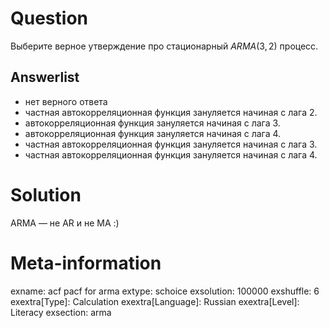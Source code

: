 Question
========

Выберите верное утверждение про стационарный $ARMA(3, 2)$ процесс. 



Answerlist
----------
* нет верного ответа 
* частная автокорреляционная функция зануляется начиная с лага 2. 
* автокорреляционная функция зануляется начиная с лага 3. 
* автокорреляционная функция зануляется начиная с лага 4. 
* частная автокорреляционная функция зануляется начиная с лага 3. 
* частная автокорреляционная функция зануляется начиная с лага 4. 

Solution
========

ARMA — не AR и не MA :)

Meta-information
================
exname: acf pacf for arma 
extype: schoice
exsolution: 100000
exshuffle: 6
exextra[Type]: Calculation
exextra[Language]: Russian
exextra[Level]: Literacy
exsection: arma
